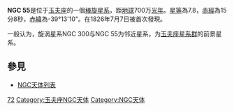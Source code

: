 {{Infobox Galaxy
| name = [[星云和星团新总表|NGC]] 55
| image = [[File:Spiral_Galaxy_NGC_55.jpg|350px]]
| caption = NGC 55 as observed at [[ultraviolet|ultraviolet]] wavelengths by the [[星系演化探测器|星系演化探测器]] (GALEX).<br />Credit: [[NASA|NASA]]/[[喷气推进实验室|JPL]]/[[星系演化探测器|GALEX]].
| epoch = [[J2000|J2000]]
| constellation name = [[玉夫座|玉夫座]]
| type = SB(s)m
| ra = {{RA|00|14|53.6}}
| dec = {{DEC|-39|11|48}}
| z = 129 ± 2  [[千米|千米]]/秒
| dist_ly =  [[1_E22_m|7.2 ± 0.7]] [[光年|百万光年]]<br />(2.21 ± 0.21 [[秒差距|百万秒差距]])
| appmag_v = 7.8
| size_v = 32'.4 × 5'.6
| names = [[Principal_Galaxies_Catalogue|PGC]] 1014
}}
'''NGC 55'''是位于[[玉夫座|玉夫座]]的一個[[棒旋星系|棒旋星系]]，距[[地球|地球]]700万[[光年|光年]]。[[星等|星等]]為7.8，[[赤經|赤經]]為15分8秒，[[赤緯|赤緯]]為-39°13'10"。在1826年7月7日被首次發現。

一般认为，旋涡星系NGC 300与NGC 55为邻近星系，为[[玉夫座星系群|玉夫座星系群]]的前景星系。

== 參見 ==
*[[NGC天体列表|NGC天体列表]]


{{模板:科德韦尔天体}}
[[Category:科德韦尔天体|72]]
[[Category:玉夫座NGC天体|Category:玉夫座NGC天体]]
[[Category:NGC天体|Category:NGC天体]]